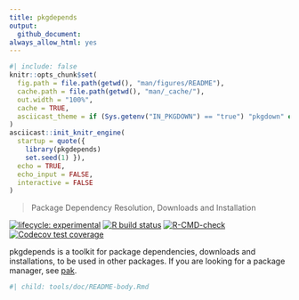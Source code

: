 ```yaml
---
title: pkgdepends
output:
  github_document:
always_allow_html: yes
---
```


```r
#| include: false
knitr::opts_chunk$set(
  fig.path = file.path(getwd(), "man/figures/README"),
  cache.path = file.path(getwd(), "man/_cache/"),
  out.width = "100%",
  cache = TRUE,
  asciicast_theme = if (Sys.getenv("IN_PKGDOWN") == "true") "pkgdown" else "readme"
)
asciicast::init_knitr_engine(
  startup = quote({
    library(pkgdepends)
    set.seed(1) }),
  echo = TRUE,
  echo_input = FALSE,
  interactive = FALSE
)
```

<!-- README.md is generated from README.Rmd. Please edit that file -->

> Package Dependency Resolution, Downloads and Installation

<!-- badges: start -->
[![lifecycle: experimental](https://img.shields.io/badge/lifecycle-experimental-orange.svg)](https://lifecycle.r-lib.org/articles/stages.html)
[![R build status](https://github.com/r-lib/pkgdepends/workflows/R-CMD-check/badge.svg)](https://github.com/r-lib/pkgdepends/actions)
[![R-CMD-check](https://github.com/r-lib/pkgdepends/actions/workflows/R-CMD-check.yaml/badge.svg)](https://github.com/r-lib/pkgdepends/actions/workflows/R-CMD-check.yaml)
[![Codecov test coverage](https://codecov.io/gh/r-lib/pkgdepends/graph/badge.svg)](https://app.codecov.io/gh/r-lib/pkgdepends)
<!-- badges: end -->

pkgdepends is a toolkit for package dependencies, downloads and
installations, to be used in other packages. If you are looking for a
package manager, see [pak](https://github.com/r-lib/pak).

```r
#| child: tools/doc/README-body.Rmd
```
